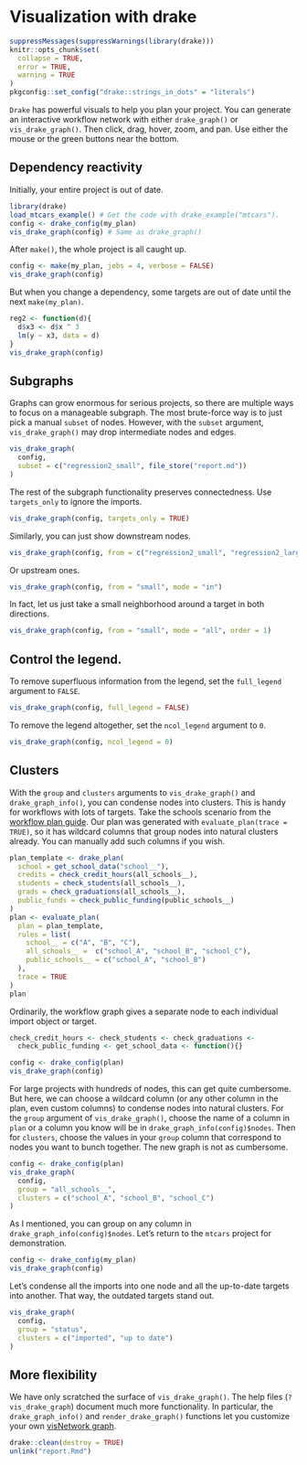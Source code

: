 # Visualization with drake {#vis}

```r
suppressMessages(suppressWarnings(library(drake)))
knitr::opts_chunk$set(
  collapse = TRUE,
  error = TRUE,
  warning = TRUE
)
pkgconfig::set_config("drake::strings_in_dots" = "literals")
```

`Drake` has powerful visuals to help you plan your project. You can generate an interactive workflow network with either `drake_graph()` or `vis_drake_graph()`. Then click, drag, hover, zoom, and pan. Use either the mouse or the green buttons near the bottom.

## Dependency reactivity

Initially, your entire project is out of date.

```r
library(drake)
load_mtcars_example() # Get the code with drake_example("mtcars").
config <- drake_config(my_plan)
vis_drake_graph(config) # Same as drake_graph()
```

After `make()`, the whole project is all caught up.

```r
config <- make(my_plan, jobs = 4, verbose = FALSE)
vis_drake_graph(config)
```


But when you change a dependency, some targets are out of date until the next `make(my_plan)`.

```r
reg2 <- function(d){
  d$x3 <- d$x ^ 3
  lm(y ~ x3, data = d)
}
vis_drake_graph(config)
```

## Subgraphs

Graphs can grow enormous for serious projects, so there are multiple ways to focus on a manageable subgraph. The most brute-force way is to just pick a manual `subset` of nodes. However, with the `subset` argument, `vis_drake_graph()` may drop intermediate nodes and edges.

```r
vis_drake_graph(
  config,
  subset = c("regression2_small", file_store("report.md"))
)
```

The rest of the subgraph functionality preserves connectedness. Use `targets_only` to ignore the imports.

```r
vis_drake_graph(config, targets_only = TRUE)
```

Similarly, you can just show downstream nodes.

```r
vis_drake_graph(config, from = c("regression2_small", "regression2_large"))
```

Or upstream ones.

```r
vis_drake_graph(config, from = "small", mode = "in")
```

In fact, let us just take a small neighborhood around a target in both directions.


```r
vis_drake_graph(config, from = "small", mode = "all", order = 1)
```

## Control the legend.

To remove superfluous information from the legend, set the `full_legend` argument to `FALSE`.

```r
vis_drake_graph(config, full_legend = FALSE)
```

To remove the legend altogether, set the `ncol_legend` argument to `0`.

```r
vis_drake_graph(config, ncol_legend = 0)
```

## Clusters

With the `group` and `clusters` arguments to `vis_drake_graph()` and `drake_graph_info()`, you can condense nodes into clusters. This is handy for workflows with lots of targets. Take the schools scenario from the [workflow plan guide](#plans). Our plan was generated with `evaluate_plan(trace = TRUE)`, so it has wildcard columns that group nodes into natural clusters already. You can manually add such columns if you wish.

```r
plan_template <- drake_plan(
  school = get_school_data("school__"),
  credits = check_credit_hours(all_schools__),
  students = check_students(all_schools__),
  grads = check_graduations(all_schools__),
  public_funds = check_public_funding(public_schools__)
)
plan <- evaluate_plan(
  plan = plan_template,
  rules = list(
    school__ = c("A", "B", "C"),
    all_schools__ =  c("school_A", "school_B", "school_C"),
    public_schools__ = c("school_A", "school_B")
  ),
  trace = TRUE
)
plan
```

Ordinarily, the workflow graph gives a separate node to each individual import object or target.

```r
check_credit_hours <- check_students <- check_graduations <-
  check_public_funding <- get_school_data <- function(){}
```

```r
config <- drake_config(plan)
vis_drake_graph(config)
```

For large projects with hundreds of nodes, this can get quite cumbersome. But here, we can choose a wildcard column (or any other column in the plan, even custom columns) to condense nodes into natural clusters. For the `group` argument of `vis_drake_graph()`, choose the name of a column in `plan` or a column you know will be in `drake_graph_info(config)$nodes`. Then for `clusters`, choose the values in your `group` column that correspond to nodes you want to bunch together. The new graph is not as cumbersome.


```r
config <- drake_config(plan)
vis_drake_graph(
  config,
  group = "all_schools__",
  clusters = c("school_A", "school_B", "school_C")
)
```

As I mentioned, you can group on any column in `drake_graph_info(config)$nodes`. Let's return to the `mtcars` project for demonstration.

```r
config <- drake_config(my_plan)
vis_drake_graph(config)
```

Let's condense all the imports into one node and all the up-to-date targets into another. That way, the outdated targets stand out.

```r
vis_drake_graph(
  config,
  group = "status",
  clusters = c("imported", "up to date")
)
```

## More flexibility

We have only scratched the surface of `vis_drake_graph()`. The help files (`?vis_drake_graph`) document much more functionality. In particular, the `drake_graph_info()` and `render_drake_graph()` functions let you customize your own [visNetwork graph](http://datastorm-open.github.io/visNetwork/).

```r
drake::clean(destroy = TRUE)
unlink("report.Rmd")
```

